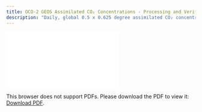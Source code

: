 ```yaml
---
title: OCO-2 GEOS Assimilated CO₂ Concentrations - Processing and Verification Report
description: "Daily, global 0.5 x 0.625 degree assimilated CO₂ concentrations derived from OCO-2 satellite data, version 10r"
---
```

<object data="./reports/oco2geos-co2-daygrid-v10r_Processing and Verification Report" type="application/pdf" width="1024px" height="1000px">
    <embed src="./reports/oco2geos-co2-daygrid-v10r_Processing and Verification Report.pdf">
        <p>This browser does not support PDFs. Please download the PDF to view it: <a href="./reports/casagfed-carbonflux-monthgrid-v3_Processing and Verification Report.pdf">Download PDF</a>.</p>
    </embed>
</object>